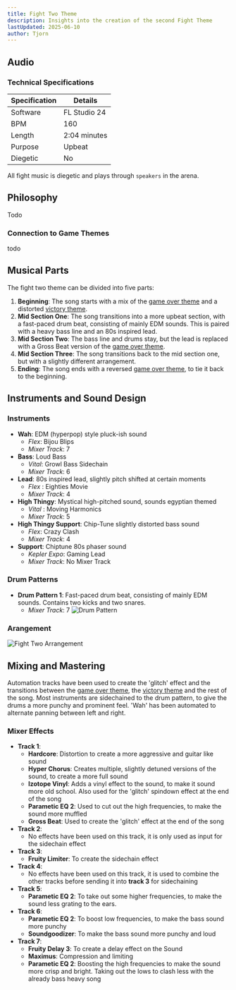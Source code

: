 ```yaml
---
title: Fight Two Theme
description: Insights into the creation of the second Fight Theme
lastUpdated: 2025-06-10
author: Tjorn
---
```



## Audio

<AudioPlayer
  src="/music/fight-two-song.mp3"
  title="Fight Song Two"
  description="The main arena battle theme, composed to energize and immerse players in the intensity of combat. This track features fast-paced drums and loud bass."
/>

### Technical Specifications

| Specification | Details      |
| ------------- | ------------ |
| Software      | FL Studio 24 |
| BPM           | 160          |
| Length        | 2:04 minutes |
| Purpose       | Upbeat       |
| Diegetic      | No           |

All fight music is diegetic and plays through `speakers` in the arena.

## Philosophy
Todo

### Connection to Game Themes
todo

## Musical Parts
The fight two theme can be divided into five parts:
1. **Beginning**: The song starts with a mix of the [game over theme](/fowl-play/art/music/game-over) and a distorted [victory theme](/fowl-play/art/music/victory-theme).
2. **Mid Section One**: The song transitions into a more upbeat section, with a fast-paced drum beat, consisting of mainly EDM sounds. This is paired with a heavy bass line and an 80s inspired lead. 
3. **Mid Section Two**: The bass line and drums stay, but the lead is replaced with a Gross Beat version of the [game over theme](/fowl-play/art/music/game-over).
4. **Mid Section Three**: The song transitions back to the mid section one, but with a slightly different arrangement.
5. **Ending**: The song ends with a reversed [game over theme](/fowl-play/art/music/game-over), to tie it back to the beginning.

## Instruments and Sound Design

### Instruments
- **Wah**: EDM (hyperpop) style pluck-ish sound
  - _Flex_: Bijou Blips
  - _Mixer Track_: 7
- **Bass**: Loud Bass
  - _Vital_: Growl Bass Sidechain
  - _Mixer Track_: 6
- **Lead**: 80s inspired lead, slightly pitch shifted at certain moments
  - _Flex_ : Eighties Movie
  - _Mixer Track_: 4
- **High Thingy**: Mystical high-pitched sound, sounds egyptian themed
  - _Vital_ : Moving Harmonics
  - _Mixer Track_: 5
- **High Thingy Support**: Chip-Tune slightly distorted bass sound
  - _Flex_: Crazy Clash
  - _Mixer Track_: 4
- **Support**: Chiptune 80s phaser sound
  - _Kepler Expo_: Gaming Lead
  - _Mixer Track_: No Mixer Track

### Drum Patterns
- **Drum Pattern 1**: Fast-paced drum beat, consisting of mainly EDM sounds. Contains two kicks and two snares.
  - _Mixer Track_: 7
  ![Drum Pattern](../../../../../assets/fowl-play/art/music/fight-two/drum-pattern.png)

### Arangement
![Fight Two Arrangement](../../../../../assets/fowl-play/art/music/fight-two/arrangement.png)

## Mixing and Mastering
Automation tracks have been used to create the 'glitch' effect and the transitions between the [game over theme](/fowl-play/art/music/game-over), the [victory theme](/fowl-play/art/music/victory-theme) and the rest of the song.
Most instruments are sidechained to the drum pattern, to give the drums a more punchy and prominent feel.
'Wah' has been automated to alternate panning between left and right.

### Mixer Effects
- **Track 1**:
  - **Hardcore**: Distortion to create a more aggressive and guitar like sound
  - **Hyper Chorus**: Creates multiple, slightly detuned versions of the sound, to create a more full sound
  - **Izotope Vinyl**: Adds a vinyl effect to the sound, to make it sound more old school. Also used for the 'glitch' spindown effect at the end of the song
  - **Parametic EQ 2**: Used to cut out the high frequencies, to make the sound more muffled
  - **Gross Beat**: Used to create the 'glitch' effect at the end of the song
- **Track 2**:
  - No effects have been used on this track, it is only used as input for the sidechain effect
- **Track 3**:
  - **Fruity Limiter**: To create the sidechain effect
- **Track 4**:
  - No effects have been used on this track, it is used to combine the other tracks before sending it into **track 3** for sidechaining
- **Track 5**:
  - **Parametic EQ 2**: To take out some higher frequencies, to make the sound less grating to the ears.
- **Track 6**:
  - **Parametic EQ 2**: To boost low frequencies, to make the bass sound more punchy
  - **Soundgoodizer**: To make the bass sound more punchy and loud
- **Track 7**:
  - **Fruity Delay 3**: To create a delay effect on the Sound
  - **Maximus**: Compression and limiting
  - **Parametic EQ 2**: Boosting the high frequencies to make the sound more crisp and bright. Taking out the lows to clash less with the already bass heavy song
